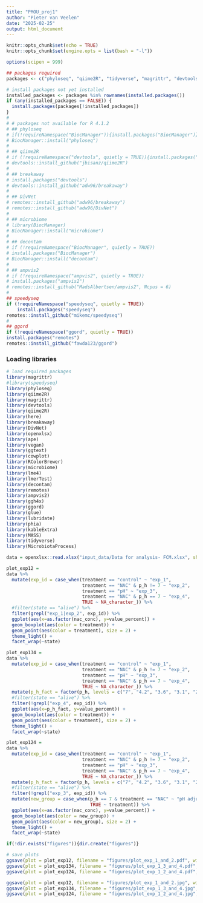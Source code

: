 ```yaml
---
title: "PMOU_proj1"
author: "Pieter van Veelen"
date: "2025-02-25"
output: html_document
---
```


```r
knitr::opts_chunk$set(echo = TRUE)
knitr::opts_chunk$set(engine.opts = list(bash = "-l"))

options(scipen = 999)

## packages required
packages <- c("phyloseq", "qiime2R", "tidyverse", "magrittr", "devtools", "qiime2R", "here", "breakaway", "DivNet", "openxlsx", "ape", "vegan", "ggtext", "cowplot", "RColorBrewer", "microbiome", "lme4", "lmerTest","decontam", "remotes", "ampvis2", "speedyseq", "ggh4x", "kableExtra", "phia", "MASS", "ggord", "glue", "lubridate")

# install packages not yet installed
installed_packages <- packages %in% rownames(installed.packages())
if (any(installed_packages == FALSE)) {
  install.packages(packages[!installed_packages])
}
# 
# # packages not available for R 4.1.2
# ## phyloseq
# if(!requireNamespace("BiocManager")){install.packages("BiocManager")}
# BiocManager::install("phyloseq")
# 
# ## qiime2R
# if (!requireNamespace("devtools", quietly = TRUE)){install.packages("devtools")}
# devtools::install_github("jbisanz/qiime2R")
# 
# ## breakaway
# install.packages("devtools")
# devtools::install_github("adw96/breakaway")
# 
# ## DivNet
# remotes::install_github("adw96/breakaway")
# remotes::install_github("adw96/DivNet")
# 
# ## microbiome
# library(BiocManager)
# BiocManager::install("microbiome")
# 
# ## decontam
# if (!requireNamespace("BiocManager", quietly = TRUE))
# install.packages("BiocManager")
# BiocManager::install("decontam")
# 
# ## ampvis2
# if (!requireNamespace("ampvis2", quietly = TRUE))
# install.packages("ampvis2")
# remotes::install_github("MadsAlbertsen/ampvis2", Ncpus = 6)
# 
## speedyseq
if (!requireNamespace("speedyseq", quietly = TRUE))
    install.packages("speedyseq")
remotes::install_github("mikemc/speedyseq")
# 
## ggord
if (!requireNamespace("ggord", quietly = TRUE))
install.packages("remotes")
remotes::install_github("fawda123/ggord")

```

### Loading libraries

```r
# load required packages
library(magrittr)
#library(speedyseq)
library(phyloseq)
library(qiime2R)
library(magrittr)
library(devtools)
library(qiime2R)
library(here)
library(breakaway)
library(DivNet)
library(openxlsx)
library(ape)
library(vegan)
library(ggtext)
library(cowplot)
library(RColorBrewer)
library(microbiome)
library(lme4)
library(lmerTest)
library(decontam)
library(remotes)
library(ampvis2)
library(ggh4x)
library(ggord)
library(glue)
library(lubridate)
library(phia)
library(kableExtra)
library(MASS)
library(tidyverse)
library(MicrobiotaProcess)

```

```r

data = openxlsx::read.xlsx("input_data/Data for analysis- FCM.xlsx", sheet = 1) %>% as_tibble() %>% janitor::clean_names()

plot_exp12 = 
data %>% 
  mutate(exp_id = case_when(treatment == "control" ~ "exp_1",
                            treatment == "NAC" & p_h != 7 ~ "exp_2",
                            treatment == "pH" ~ "exp_3", 
                            treatment == "NAC" & p_h == 7 ~ "exp_4",
                            TRUE ~ NA_character_)) %>% 
  #filter(state == "alive") %>% 
  filter(grepl("exp_1|exp_2", exp_id)) %>% 
  ggplot(aes(x=as.factor(nac_conc), y=value_percent)) +
  geom_boxplot(aes(color = treatment)) +
  geom_point(aes(color = treatment), size = 2) + 
  theme_light() +
  facet_wrap(~state)

plot_exp134 = 
data %>% 
  mutate(exp_id = case_when(treatment == "control" ~ "exp_1",
                            treatment == "NAC" & p_h != 7 ~ "exp_2",
                            treatment == "pH" ~ "exp_3", 
                            treatment == "NAC" & p_h == 7 ~ "exp_4",
                            TRUE ~ NA_character_)) %>% 
  mutate(p_h_fact = factor(p_h, levels = c("7", "4.2", "3.6", "3.1", "2.8"))) %>% 
  #filter(state == "alive") %>% 
  filter(!grepl("exp_4", exp_id)) %>% 
  ggplot(aes(x=p_h_fact, y=value_percent)) +
  geom_boxplot(aes(color = treatment)) +
  geom_point(aes(color = treatment), size = 2) + 
  theme_light() +
  facet_wrap(~state) 

plot_exp124 = 
data %>% 
  mutate(exp_id = case_when(treatment == "control" ~ "exp_1",
                            treatment == "NAC" & p_h != 7 ~ "exp_2",
                            treatment == "pH" ~ "exp_3", 
                            treatment == "NAC" & p_h == 7 ~ "exp_4",
                            TRUE ~ NA_character_)) %>% 
  mutate(p_h_fact = factor(p_h, levels = c("7", "4.2", "3.6", "3.1", "2.8"))) %>% 
  #filter(state == "alive") %>% 
  filter(!grepl("exp_3", exp_id)) %>% 
  mutate(new_group = case_when(p_h == 7 & treatment == "NAC" ~ "pH adjusted",
                               TRUE ~ treatment)) %>% 
  ggplot(aes(x=as.factor(nac_conc), y=value_percent)) +
  geom_boxplot(aes(color = new_group)) +
  geom_point(aes(color = new_group), size = 2) + 
  theme_light() +
  facet_wrap(~state) 

if(!dir.exists("figures")){dir.create("figures")}

# save plots
ggsave(plot = plot_exp12, filename = "figures/plot_exp_1_and_2.pdf", width = 8, height = 4.5)
ggsave(plot = plot_exp134, filename = "figures/plot_exp_1_3_and_4.pdf", width = 8, height = 4.5)
ggsave(plot = plot_exp124, filename = "figures/plot_exp_1_2_and_4.pdf", width = 8, height = 4.5)

ggsave(plot = plot_exp12, filename = "figures/plot_exp_1_and_2.jpg", width = 8, height = 4.5)
ggsave(plot = plot_exp134, filename = "figures/plot_exp_1_3_and_4.jpg", width = 8, height = 4.5)
ggsave(plot = plot_exp124, filename = "figures/plot_exp_1_2_and_4.jpg", width = 8, height = 4.5)

```

